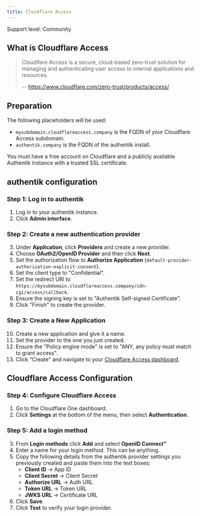 ```yaml
---
title: Cloudflare Access
---
```


<span class="badge badge--secondary">Support level: Community</span>

## What is Cloudflare Access

> Cloudflare Access is a secure, cloud-based zero-trust solution for managing and authenticating user access to internal applications and resources.
>
> -- https://www.cloudflare.com/zero-trust/products/access/

## Preparation

The following placeholders will be used:

-   `mysubdomain.cloudflareaccess.company` is the FQDN of your Cloudflare Access subdomain.
-   `authentik.company` is the FQDN of the authentik install.

You must have a free account on Cloudflare and a publicly available Authentik instance with a trusted SSL certificate.

## authentik configuration

### Step 1: Log in to authentik

1. Log in to your authentik instance.
2. Click **Admin interface**.

### Step 2: Create a new authentication provider

3. Under **Application**, click **Providers** and create a new provider.
4. Choose **OAuth2/OpenID Provider** and then click **Next**.
5. Set the authorization flow to **Authorize Application** (`default-provider-authorization-explicit-consent`).
6. Set the client type to "Confidential".
7. Set the redirect URI to `https://mysubdomain.cloudflareaccess.company/cdn-cgi/access/callback`.
8. Ensure the signing key is set to "Authentik Self-signed Certificate".
9. Click "Finish" to create the provider.

### Step 3: Create a New Application

10. Create a new application and give it a name.
11. Set the provider to the one you just created.
12. Ensure the "Policy engine mode" is set to "ANY, any policy must match to grant access".
13. Click "Create" and navigate to your [Cloudflare Access dashboard](https://one.dash.cloudflare.com).

## Cloudflare Access Configuration

### Step 4: Configure Cloudflare Access

1. Go to the Cloudflare One dashboard.
2. Click **Settings** at the bottom of the menu, then select **Authentication**.

### Step 5: Add a login method

3. From **Login methods** click **Add** and select **OpenID Connect"**
4. Enter a name for your login method. This can be anything.
5. Copy the following details from the authentik provider settings you previously created and paste them into the text boxes:
    - **Client ID** -> App ID
    - **Client Secret** -> Client Secret
    - **Authorize URL** -> Auth URL
    - **Token URL** -> Token URL
    - **JWKS URL** -> Certificate URL
6. Click **Save**.
7. Click **Test** to verify your login provider.
